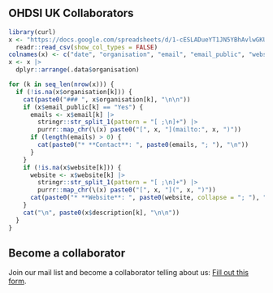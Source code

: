 ## OHDSI UK Collaborators

```r
library(curl)
x <- "https://docs.google.com/spreadsheets/d/1-cESLADueYT1JN5YBhAvlwGKU9MOwYC5gIXH13mcaHo/export?format=csv" |>
  readr::read_csv(show_col_types = FALSE)
colnames(x) <- c("date", "organisation", "email", "email_public", "website", "description", "location", "comments")
x <- x |>
  dplyr::arrange(.data$organisation)

for (k in seq_len(nrow(x))) {
  if (!is.na(x$organisation[k])) {
    cat(paste0("### ", x$organisation[k], "\n\n"))
    if (x$email_public[k] == "Yes") {
      emails <- x$email[k] |>
        stringr::str_split_1(pattern = "[ ;\n]+") |>
        purrr::map_chr(\(x) paste0("[", x, "](mailto:", x, ")"))
      if (length(emails) > 0) {
        cat(paste0("* **Contact**: ", paste0(emails, "; "), "\n"))
      }
    }
    if (!is.na(x$website[k])) {
      website <- x$website[k] |>
        stringr::str_split_1(pattern = "[ ;\n]+") |>
        purrr::map_chr(\(x) paste0("[", x, "](", x, ")"))
      cat(paste0("* **Website**: ", paste0(website, collapse = "; "), "\n"))
    }
    cat("\n", paste0(x$description[k], "\n\n"))
  }
}
```

## Become a collaborator

Join our mail list and become a collaborator telling about us: [Fill out this form](https://forms.gle/dmrWTFFYDbLeuhZZ8).
